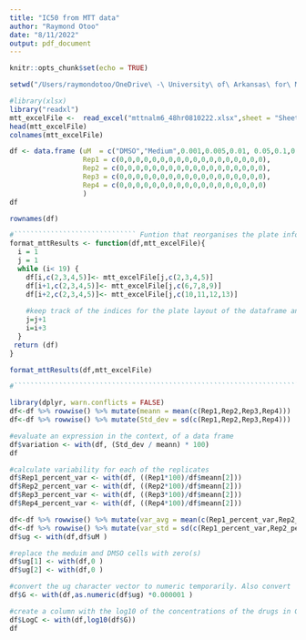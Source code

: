 ```yaml
---
title: "IC50 from MTT data"
author: "Raymond Otoo"
date: "8/11/2022"
output: pdf_document
---
```


```r
knitr::opts_chunk$set(echo = TRUE)
```

```r
setwd("/Users/raymondotoo/OneDrive\ -\ University\ of\ Arkansas\ for\ Medical\ Sciences/Allen\ Lab\ works/MTT\ analysis/nalm_6")
```

```r
#library(xlsx)
library("readxl")
mtt_excelFile <-  read_excel("mttnalm6_48hr0810222.xlsx",sheet = "Sheet1")
head(mtt_excelFile)
colnames(mtt_excelFile)
```

```r
df <- data.frame (uM  = c("DMSO","Medium",0.001,0.005,0.01, 0.05,0.1,0.5,1,5,10,15,20,25,30,35,40,50),
                  Rep1 = c(0,0,0,0,0,0,0,0,0,0,0,0,0,0,0,0,0,0),
                  Rep2 = c(0,0,0,0,0,0,0,0,0,0,0,0,0,0,0,0,0,0),
                  Rep3 = c(0,0,0,0,0,0,0,0,0,0,0,0,0,0,0,0,0,0),
                  Rep4 = c(0,0,0,0,0,0,0,0,0,0,0,0,0,0,0,0,0,0)
                  )
df

rownames(df)
```

```r
#`````````````````````````````` Funtion that reorganises the plate info with a loop````````````````````````````````````````
format_mttResults <- function(df,mtt_excelFile){
  i = 1
  j = 1
  while (i< 19) {
    df[i,c(2,3,4,5)]<- mtt_excelFile[j,c(2,3,4,5)]
    df[i+1,c(2,3,4,5)]<- mtt_excelFile[j,c(6,7,8,9)]
    df[i+2,c(2,3,4,5)]<- mtt_excelFile[j,c(10,11,12,13)]
    
    #keep track of the indices for the plate layout of the dataframe and the raw mtt dataFrame.
    j=j+1
    i=i+3
  }
 return (df) 
}

format_mttResults(df,mtt_excelFile)

#````````````````````````````````````````````````````````````````````````````````````````````````````````````````````````
```

```r
library(dplyr, warn.conflicts = FALSE)
df<-df %>% rowwise() %>% mutate(meann = mean(c(Rep1,Rep2,Rep3,Rep4)))
df<-df %>% rowwise() %>% mutate(Std_dev = sd(c(Rep1,Rep2,Rep3,Rep4)))

#evaluate an expression in the context, of a data frame
df$variation <- with(df, (Std_dev / meann) * 100)
df
```

```r
#calculate variability for each of the replicates
df$Rep1_percent_var <- with(df, ((Rep1*100)/df$meann[2]))
df$Rep2_percent_var <- with(df, ((Rep2*100)/df$meann[2]))
df$Rep3_percent_var <- with(df, ((Rep3*100)/df$meann[2]))
df$Rep4_percent_var <- with(df, ((Rep4*100)/df$meann[2]))

df<-df %>% rowwise() %>% mutate(var_avg = mean(c(Rep1_percent_var,Rep2_percent_var,Rep3_percent_var,Rep4_percent_var)))
df<-df %>% rowwise() %>% mutate(var_std = sd(c(Rep1_percent_var,Rep2_percent_var,Rep3_percent_var,Rep4_percent_var)))
df$ug <- with(df,df$uM )

#replace the meduim and DMSO cells with zero(s)
df$ug[1] <- with(df,0 )
df$ug[2] <- with(df,0 )

#convert the ug character vector to numeric temporarily. Also convert  the ug to Grams
df$G <- with(df,as.numeric(df$ug) *0.000001 )

#create a column with the log10 of the concentrations of the drugs in Gram
df$LogC <- with(df,log10(df$G))
df
```

